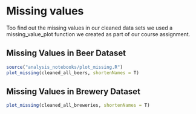 # Missing values

Too find out the missing values in our cleaned data sets we used a missing_value_plot function we created as part of our course assignment.

## Missing Values in Beer Dataset

```r
source("analysis_notebooks/plot_missing.R")
plot_missing(cleaned_all_beers, shortenNames = T)
```

## Missing Values in Brewery Dataset

```r
plot_missing(cleaned_all_breweries, shortenNames = T)
```
